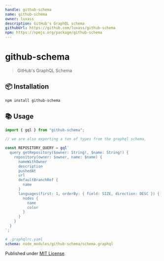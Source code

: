 ```yaml
---
handle: github-schema
name: github-schema
owner: luxass
description: GitHub's GraphQL schema
githubUrl: https://github.com/luxass/github-schema
npm: https://npmjs.org/package/github-schema
---
```


# github-schema

> GitHub's GraphQL Schema

## 📦 Installation

```sh
npm install github-schema
```

## 📚 Usage

```ts
import { gql } from "github-schema";

// we are also exporting a ton of types from the graphql schema.

const REPOSITORY_QUERY = gql`
  query getRepository($owner: String!, $name: String!) {
    repository(owner: $owner, name: $name) {
      nameWithOwner
      description
      pushedAt
      url
      defaultBranchRef {
        name
      }
      languages(first: 1, orderBy: { field: SIZE, direction: DESC }) {
        nodes {
          name
          color
        }
      }
    }
  }
`;
```

```yaml
# .graphqlrc.yaml
schema: node_modules/github-schema/schema.graphql
```

Published under [MIT License](https://github.com/luxass/github-schema/blob/main/LICENSE).
